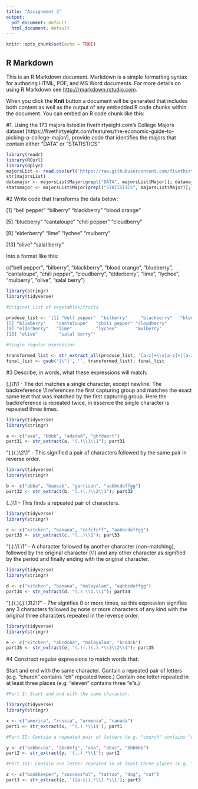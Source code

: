 ```yaml
---
title: "Assignment 3"
output:
  pdf_document: default
  html_document: default
---
```


```r
knitr::opts_chunk$set(echo = TRUE)
```

## R Markdown

This is an R Markdown document. Markdown is a simple formatting syntax for authoring HTML, PDF, and MS Word documents. For more details on using R Markdown see <http://rmarkdown.rstudio.com>.

When you click the **Knit** button a document will be generated that includes both content as well as the output of any embedded R code chunks within the document. You can embed an R code chunk like this:

#1. Using the 173 majors listed in fivethirtyeight.com’s College Majors dataset [https://fivethirtyeight.com/features/the-economic-guide-to-picking-a-college-major/], provide code that identifies the majors that contain either "DATA" or "STATISTICS"

```r
library(readr)
library(RCurl)
library(dplyr)
majorsList <- read.csv(url('https://raw.githubusercontent.com/fivethirtyeight/data/master/college-majors/majors-list.csv'), stringsAsFactors = F)
str(majorsList)
datamajor <- majorsList$Major[grepl("DATA", majorsList$Major)]; datamajor
statsmajor <- majorsList$Major[grepl("STATISTICS", majorsList$Major)]; statsmajor
```
#2 Write code that transforms the data below:

[1] "bell pepper"  "bilberry"     "blackberry"   "blood orange"

[5] "blueberry"    "cantaloupe"   "chili pepper" "cloudberry"  

[9] "elderberry"   "lime"         "lychee"       "mulberry"    

[13] "olive"        "salal berry"

Into a format like this:

c("bell pepper", "bilberry", "blackberry", "blood orange", "blueberry", "cantaloupe", "chili pepper", "cloudberry", "elderberry", "lime", "lychee", "mulberry", "olive", "salal berry")

```r
library(stringr)
library(tidyverse)

#Original list of vegetables/fruits

produce_list <- '[1] "bell pepper"  "bilberry"     "blackberry"   "blood orange"
[5] "blueberry"    "cantaloupe"   "chili pepper" "cloudberry"
[9] "elderberry"   "lime"         "lychee"       "mulberry"
[13] "olive"        "salal berry"'

#Single regular expression

transformed_list <- str_extract_all(produce_list, '[a-z]+\\s[a-z]+|[a-z]+'); transformed_list
final_list <- gsub('[\"]', '', transformed_list); final_list
```

#3 Describe, in words, what these expressions will match:

(.)\1\1 - The dot matches a single character, except newline. The backreference \1 references the first capturing group and matches the exact same text that was matched by the first capturing group. Here the backreference is repeated twice, in essence the single character is repeated three times.

```r
library(tidyverse)
library(stringr)

a <- c("aaa", "bbbb", "adadad", "ghfdaert")
part31 <- str_extract(a, "(.)\\1\\1"); part31

```

"(.)(.)\\2\\1" - This signified a pair of characters followed by the same pair in reverse order.

```r
library(tidyverse)
library(stringr)

b <- c("abba", "baooab", "garrison", "aabbcdeffgg")
part32 <- str_extract(b, "(.)(.)\\2\\1"); part32

```

(..)\1 - This finds a repeated pair of characters.

```r
library(tidyverse)
library(stringr)

c <- c("kitchen", "banana", "ccfcfcff", "aabbcdeffgg")
part33 <- str_extract(c, "(..)\\1"); part33
```

"(.).\\1.\\1" - A character followed by another character (non-matching), followed by the original character (\1) and any other character as signified by the period and finally ending with the original character.

```r
library(tidyverse)
library(stringr)

d <- c("kitchen", "banana", "malayalam", "aabbcdeffgg")
part34 <- str_extract(d, "(.).\\1.\\1"); part34
```

"(.)(.)(.).*\\3\\2\\1" - The * signifies 0 or more times, so this expression signifies any 3 characters followed by none or more characters of any kind with the original three characters repeated in the reverse order.

```r
library(tidyverse)
library(stringr)

e <- c("kitchen", "abcdcba", "malayalam", "bcddcb")
part35 <- str_extract(e, "(.)(.)(.).*\\3\\2\\1"); part35
```


#4 Construct regular expressions to match words that:

Start and end with the same character.
Contain a repeated pair of letters (e.g. "church" contains "ch" repeated twice.)
Contain one letter repeated in at least three places (e.g. "eleven" contains three "e"s.)

```r
#Part I: Start and end with the same character.

library(tidyverse)
library(stringr)

x <- c("america", "russia", "armenia", "canada")
part1 <- str_extract(x, '^(.).*\\1$'); part1

#Part II: Contain a repeated pair of letters (e.g. "church" contains "ch" repeated twice.)

y <- c("aabbccaa", "abcdefg", "aaa", "abac", "bbbbbb")
part2 <- str_extract(y, '(..).*\\1'); part2

#Part III: Contain one letter repeated in at least three places (e.g. "eleven" contains three "e"s.)

z <- c("bookkeeper", "successful", "tattoo", "dog", "cat")
part3 <- str_extract(z, '([a-z]).*\\1.*\\1'); part3

```


